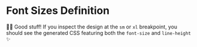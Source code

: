 # Font Sizes Definition

<EpicVideo url="https://www.epicweb.dev/workshops/pixel-perfect-figma-to-tailwind/preparing-for-tailwind-v4/fixing-font-sizes/solution" />

👨‍💼 Good stuff! If you inspect the design at the `sm` or `xl` breakpoint, you should see the generated CSS featuring both the `font-size` and `line-height` ✨
